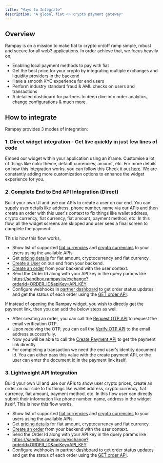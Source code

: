 ```yaml
---
title: "Ways to Integrate"
description: "A global fiat <> crypto payment gateway"
---
```


## Overview

Rampay is on a mission to make fiat to crypto on/off ramp simple, robust and secure for all web3 applications. In order achieve that, we focus heavily on,
- Enabling local payment methods to pay with fiat
- Get the best price for your crypto by integrating multiple exchanges and liquidity providers in the backend
- Have a smooth KYC experience for end users
- Perform industry standard fraud & AML checks on users and transactions
- A detailed dashboard for partners to deep dive into order analytics, change configurations & much more.


## How to integrate

Rampay provides 3 modes of integration:

### 1. Direct widget integration - Get live quickly in just few lines of code

Embed our widget within your application using an iframe. Customise a lot of things like color theme, default currencies, amount, etc.
For more details on how this integration works, you can follow this Check it out [here](https://docs.rampay.io/integration).
We are constantly adding more customization options to enhance the widget experience for you.

### 2. Complete End to End API Integration (Direct)

Build your own UI and use our APIs to create a user on our end. You can supply user details like address, phone number, name via our APIs and then create an order with this user's context to fix things like wallet address, crypto currency, fiat currency, fiat amount, payment method, etc.
In this flow, all the widget screens are skipped and user sees a final screen to complete the payment.

This is how this flow works,

- Show list of supported [fiat currencies](https://docs.rampay.io/rampay-apis/list-of-fiat-currencies) and [crypto currencies](https://docs.rampay.io/rampay-apis/list-of-crypto-currencies) to your users using the available APIs
- Get [pricing details](https://docs.rampay.io/rampay-apis/pricing) for fiat amount, cryptocurrency and fiat currency.
- [Create a User](https://docs.rampay.io/rampay-apis/create-user) on our end from your backend.
- [Create an order](https://docs.rampay.io/rampay-apis/create-order) from your backend with the user context.
- Send the Order Id along with your API key in the query params like https://sandbox.rampay.io/exchange?orderId=ORDER_ID&apiKey=API_KEY
- Configure webhooks in [partner dashboard](https://partner-sandbox.rampay.io) to get order status updates and get the status of each order using the [GET order API](https://docs.rampay.io/rampay-apis/get-order).

If instead of opening the Rampay widget, you wish to directly get the payment link, then you can add the below steps as well:
- After creating an order, you can call the [Request OTP API](https://docs.rampay.io/rampay-apis/order-verify-request) to request the email verification OTP.
- Upon receiving the OTP, you can call the [Verify OTP API](https://docs.rampay.io/rampay-apis/order-verify-otp) to the email address successfully.
- Now you will be able to call the [Create Payment API](https://docs.rampay.io/rampay-apis/create-payment) to get the payment link directly.
- For completing a transaction we need the end user's identity document id. You can either pass this value with the create payment API, or the user can enter the document id in the payment link itself.


### 3. Lightweight API Integration

Build your own UI and use our APIs to show user crypto prices, create an order on our side to fix things like wallet address, crypto currency, fiat currency, fiat amount, payment method, etc.
In this flow user can directly submit their information like phone number, name, address in the widget itself.
This is how this flow works,

- Show list of supported [fiat currencies](https://docs.rampay.io/rampay-apis/list-of-fiat-currencies) and [crypto currencies](https://docs.rampay.io/rampay-apis/list-of-crypto-currencies) to your users using the available APIs
- Get [pricing details](https://docs.rampay.io/rampay-apis/pricing) for fiat amount, cryptocurrency and fiat currency.
- [Create an order](https://docs.rampay.io/rampay-apis/create-order) from your backend with the user context.
- Send the Order Id along with your API key in the query params like https://sandbox.rampay.io/exchange?orderId=ORDER_ID&apiKey=API_KEY
- Configure webhooks in [partner dashboard](https://partner.rampay.io) to get order status updates and get the status of each order using the [GET order API](https://docs.rampay.io/rampay-apis/get-order).
